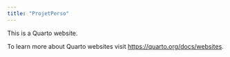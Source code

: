 ```yaml
---
title: "ProjetPerso"
---
```


This is a Quarto website.

To learn more about Quarto websites visit <https://quarto.org/docs/websites>.


